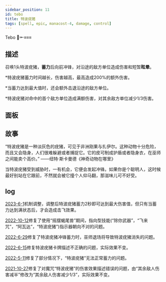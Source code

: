 ```yaml
---
sidebar_position: 11
id: tebo
title: 特波疣猪
tags: [spell, epic, manacost-4, damage, control]
---
```


Tebo 🐗⇤≡≡≡

<!--truncate-->



<CardBasics cardKey={id}/>


## 描述

召唤1头特波疣猪，**蓄力**后向前冲锋，对沿途的敌方单位造成伤害和短暂**眩晕**。

*特波疣猪蓄力时间越长，伤害越高，最高造成200%的额外伤害。

*当蓄力达到最大值时，还会额外击退沿途的敌方单位。

*特波疣猪对命中的首个敌方单位造成满额伤害，对其余敌方单位减少1/3伤害。

## 面板


<LevelComponent/>


<CardDynamicTable cardKey={id}/>


<CardComplexTable cardKey={id}/>


## 故事

“特波疣猪是一种淡灰色的疣猪，可见于非洲刚果与扎伊尔。这种动物十分危险，而且又会隐身，人们很难躲避或者捕捉它。它的皮可制成护盾或者隐身衣，在巫师之间能卖个高价。” ——纽特·斯卡曼德《神奇动物在哪里》

当特波疣猪受到威胁时，一有机会，它便会发起冲锋。如果你是个聪明人，这时候最好别站在它跟前，不然就会被它撞个人仰马翻，那滋味儿可不好受。


## log

[2023-6-1](/blog/230601-update-annc#adjustment)机制调整，调整后特波疣猪蓄力2秒即可达到最大伤害值，但只有当蓄力达到满状态后，才会造成击飞效果。

[2022-10-12](/blog/221012-update-annc#fix)修复了使用“摇摆蝎尾兽”期间，指向型技能(“除你武器”，“飞来咒”，“阿瓦达”，“特波疣猪”)指示器朝向不对的问题。

[2022-6-29](/blog/220629-update-annc#fix)修复了特波疣猪冲锋蓄力时，巫师退场将导致特波疣猪消失的问题。

[2022-6-15](/blog/220615-update-annc#fix)修复特波疣猪卡牌描述不正确的问题，实际效果不变。

[2022-5-11](/blog/220511-update-annc#fix)修复了部分情况下，“特波疣猪”无法正常蓄力的问题。

[2021-10-27](/blog/211027-update-annc#fix)修复了对魔咒“特波疣猪”的伤害效果描述错误的问题，由“其余敌人伤害减半”修改为“其余敌人伤害减少1/3”，实际效果不变。